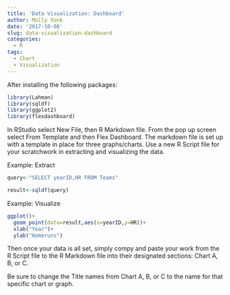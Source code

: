 ```yaml
---
title: 'Data Visualization: Dashboard'
author: Molly Vonk
date: '2017-10-08'
slug: data-visualization-dashboard
categories:
  - R
tags:
  - Chart
  - Visualization
---
```


After installing the following packages:

```r
library(Lahman)
library(sqldf)
library(ggplot2)
library(flexdashboard)
```

In RStudio select New File, then R Markdown file. From the pop up screen select From Template and then Flex Dashboard. The markdown file is set up with a template in place for three graphs/charts. Use a new R Script file for your scratchwork in extracting and visualizing the data.

Example: Extract

```r
query<-"SELECT yearID,HR FROM Teams"

result<-sqldf(query)
```

Example: Visualize

```r
ggplot()+
  geom_point(data=result,aes(x=yearID,y=HR))+
  xlab("Year")+
  ylab("Homeruns")
```

Then once your data is all set, simply compy and paste your work from the R Script file to the R Markdown file into their designated sections: Chart A, B, or C.

Be sure to change the Title names from Chart A, B, or C to the name for that specific chart or graph.


